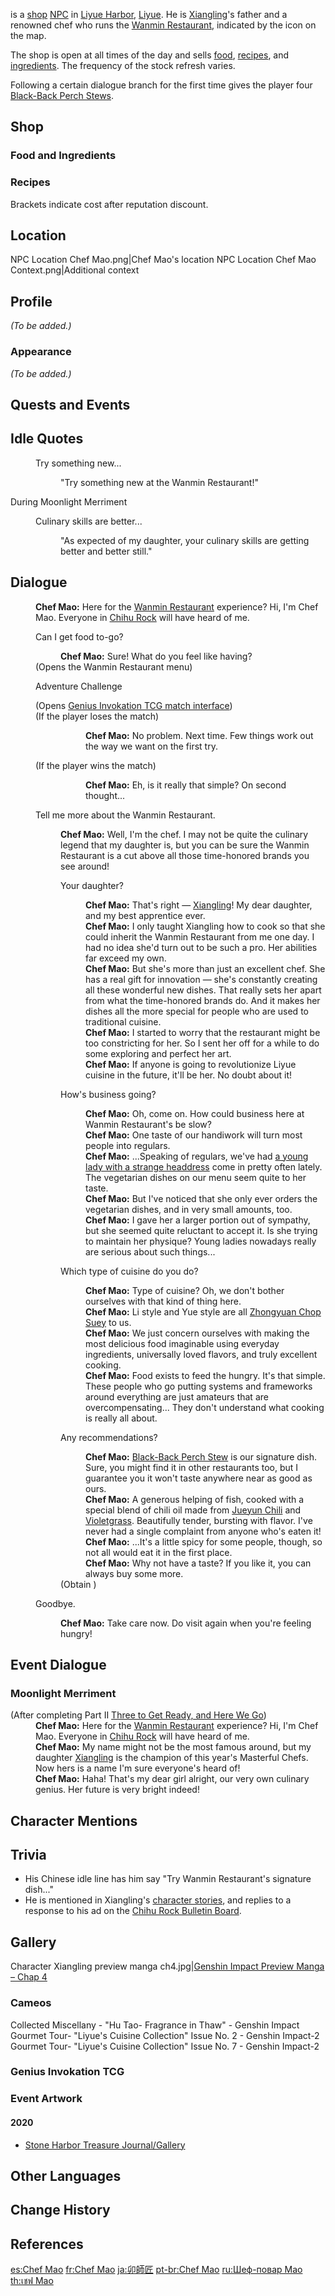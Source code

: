 {{Meta
<!-- REMOVE THIS TEMPLATE AFTER ADDING MISSING INFO -->
|missing_NPC_profile  = yes
}}
{{Character Infobox
|image            = NPC Chef Mao.png
|affiliation      = Wanmin Restaurant
|region           = Liyue
|location         = Liyue
|title            = Boss, Wanmin Restaurant
|dialoguereward   = {{Card|Black-Back Perch Stew|4}}
|type             = Open-World NPC
|voiceEN          = [https://www.tbrvoice.com/ Thomas Bello Rivas]<ref>Twitter: [https://twitter.com/TommysVoice EN VA Self Announcement] (Profile Bio)</ref>
|child            = Xiangling
}}
{{Lang|'''Chef Mao'''|zh=卯师傅|zh_rm=Mǎo-shīfù}} is a [[shop]] [[NPC]] in [[Liyue Harbor]], [[Liyue]]. He is [[Xiangling]]'s father and a renowned chef who runs the [[Wanmin Restaurant]], indicated by the {{DIcon|Restaurant}} icon on the map.

The shop is open at all times of the day and sells [[food]], [[recipe]]s, and [[Cooking Ingredients|ingredients]]. The frequency of the stock refresh varies.

Following a certain dialogue branch for the first time gives the player four [[Black-Back Perch Stew]]s.

==Shop==
===Food and Ingredients===
{{Shop/Header|note=Refreshes|total=1|vendor=Chef Mao}}
{{Shop|Teyvat Fried Egg|200|5|discount=180|note=Daily|total=1}}
{{Shop|Fisherman's Toast|1,025|5|discount=920|note=Daily|total=1}}
{{Shop|Chicken-Mushroom Skewer|450|5|discount=405|note=Daily|total=1}}
{{Shop|Flour|150|10|discount=135|note=Weekly|total=1}}
{{Shop|Sugar|450|10|discount=405|note=Weekly|total=1}}
{{Shop|Sausage|840|10|discount=755|note=Weekly|total=1}}
{{Shop|Ham|630|10|discount=565|note=Weekly|total=1}}
{{Shop|Fish|240|10|discount=215|note=Daily|total=1}}
{{Shop|Crab|240|10|discount=215|note=Daily|total=1}}
{{Shop|Bamboo Shoot|240|10|discount=215|note=Every 3 Days|total=1}}
{{Shop|Lotus Head|300|10|discount=270|note=Every 3 Days|total=1}}
{{Shop|Matsutake|300|10|discount=270|note=Every 3 Days|total=1}}
{{Shop|Mushroom|180|10|discount=160|note=Every 3 Days|total=1}}
{{Shop|Carrot|260|10|discount=230|note=Every 3 Days|total=1}}
{{Shop|Radish|350|10|discount=315|note=Every 3 Days|total=1}}
{{Shop|Jueyun Chili|1,000|5|discount=900|note=Every 3 Days|total=1}}
{{Shop/Footer|note=&#32;|total=55,175<br>(49,525)}}

===Recipes===
{{Shop/Header|note=Required<br>[[Adventure Rank]]|total=1|vendor=Chef Mao}}
{{Shop|Recipe|1,250|1|discount=1,125|note=10|specific=Recipe: Grilled Tiger Fish|total=1}}
{{Shop|Recipe|1,250|1|discount=1,125|note=10|specific=Recipe: Honey Char Siu|total=1}}
{{Shop|Recipe|1,250|1|discount=1,125|note=10|specific=Recipe: Rice Buns|total=1}}
{{Shop|Recipe|2,500|1|discount=2,250|note=15|specific=Recipe: Jueyun Chili Chicken|total=1}}
{{Shop|Recipe|2,500|1|discount=2,250|note=20|specific=Recipe: Crystal Shrimp|total=1}}
{{Shop|Recipe|2,500|1|discount=2,250|note=1|specific=Recipe: Mint Salad|total=1}}
{{Shop|Recipe|2,500|1|discount=2,250|note=1|specific=Recipe: Crab Roe Tofu|total=1}}
{{Shop|Recipe|5,000|1|discount=4,500|note=30|specific=Recipe: Black-Back Perch Stew|total=1}}
{{Shop|Recipe|5,000|1|discount=4,500|note=35|specific=Recipe: Squirrel Fish|total=1}}
{{Shop|Recipe|5,000|1|discount=4,500|note=40|specific=Recipe: Come and Get It|total=1}}
{{Shop|Recipe|5,000|1|discount=4,500|note=25|specific=Recipe: Triple-Layered Consommé|total=1}}
{{Shop|Recipe|5,000|1|discount=4,500|note=30|specific=Recipe: Universal Peace|total=1}}
{{Shop|Recipe|5,000|1|discount=4,500|note=1|specific=Recipe: Minty Meat Rolls|total=1}}
{{Shop|Recipe|5,000|1|discount=4,500|note=1|specific=Recipe: Dragon Beard Noodles|total=1}}
{{Shop/Footer|total=48,750<br>(43,875)|note=&#32;}}
Brackets indicate cost after reputation discount.

==Location==
<gallery>
NPC Location Chef Mao.png|Chef Mao's location
NPC Location Chef Mao Context.png|Additional context
</gallery>

==Profile==
<!--detailed story/lore information goes here-->
''(To be added.)''

===Appearance===
''(To be added.)''

==Quests and Events==
{{Quests and Events}}

==Idle Quotes==
{{Dialogue Start}}
:{{DIcon|Idle}} Try something new...
::{{A|VO Chef Mao 01.ogg}} "Try something new at the Wanmin Restaurant!"
{{Dialogue End}}

;During Moonlight Merriment
{{Dialogue Start}}
:{{DIcon|Idle}} Culinary skills are better...
::{{A|VO Chef Mao Moonlight Merriment 01.ogg}} "As expected of my daughter, your culinary skills are getting better and better still."
{{Dialogue End}}

==Dialogue==
{{Dialogue Start}}
:'''Chef Mao:''' Here for the [[Wanmin Restaurant]] experience? Hi, I'm Chef Mao. Everyone in [[Chihu Rock]] will have heard of me.
:{{DIcon|Restaurant}} Can I get food to-go?
::'''Chef Mao:''' Sure! What do you feel like having?
:;(Opens the Wanmin Restaurant menu)
:{{DIcon|TCG}} Adventure Challenge
:;(Opens [[Genius Invokation TCG/Stage/Chef Mao/Fuel to the Fire|Genius Invokation TCG match interface]])
:;(If the player loses the match)
:::'''Chef Mao:''' No problem. Next time. Few things work out the way we want on the first try.
:;(If the player wins the match)
:::'''Chef Mao:''' Eh, is it really that simple? On second thought...
:{{DIcon}} Tell me more about the Wanmin Restaurant.
::'''Chef Mao:''' Well, I'm the chef. I may not be quite the culinary legend that my daughter is, but you can be sure the Wanmin Restaurant is a cut above all those time-honored brands you see around!
::{{DIcon}} Your daughter?
:::'''Chef Mao:''' That's right &mdash; [[Xiangling]]! My dear daughter, and my best apprentice ever.
:::'''Chef Mao:''' I only taught Xiangling how to cook so that she could inherit the Wanmin Restaurant from me one day. I had no idea she'd turn out to be such a pro. Her abilities far exceed my own.
:::'''Chef Mao:''' But she's more than just an excellent chef. She has a real gift for innovation &mdash; she's constantly creating all these wonderful new dishes. That really sets her apart from what the time-honored brands do. And it makes her dishes all the more special for people who are used to traditional cuisine.
:::'''Chef Mao:''' I started to worry that the restaurant might be too constricting for her. So I sent her off for a while to do some exploring and perfect her art.
:::'''Chef Mao:''' If anyone is going to revolutionize Liyue cuisine in the future, it'll be her. No doubt about it!
::{{DIcon}} How's business going?
:::'''Chef Mao:''' Oh, come on. How could business here at Wanmin Restaurant's be slow?
:::'''Chef Mao:''' One taste of our handiwork will turn most people into regulars.
:::'''Chef Mao:''' ...Speaking of regulars, we've had [[Ganyu|a young lady with a strange headdress]] come in pretty often lately. The vegetarian dishes on our menu seem quite to her taste.
:::'''Chef Mao:''' But I've noticed that she only ever orders the vegetarian dishes, and in very small amounts, too.
:::'''Chef Mao:''' I gave her a larger portion out of sympathy, but she seemed quite reluctant to accept it. Is she trying to maintain her physique? Young ladies nowadays really are serious about such things...
::{{DIcon}} Which type of cuisine do you do?
:::'''Chef Mao:''' Type of cuisine? Oh, we don't bother ourselves with that kind of thing here.
:::'''Chef Mao:''' Li style and Yue style are all [[Zhongyuan Chop Suey]] to us.
:::'''Chef Mao:''' We just concern ourselves with making the most delicious food imaginable using everyday ingredients, universally loved flavors, and truly excellent cooking.
:::'''Chef Mao:''' Food exists to feed the hungry. It's that simple. These people who go putting systems and frameworks around everything are just amateurs that are overcompensating... They don't understand what cooking is really all about.
::{{DIcon|Reward}} Any recommendations?
:::'''Chef Mao:''' [[Black-Back Perch Stew]] is our signature dish. Sure, you might find it in other restaurants too, but I guarantee you it won't taste anywhere near as good as ours.
:::'''Chef Mao:''' A generous helping of fish, cooked with a special blend of chili oil made from [[Jueyun Chili]] and [[Violetgrass]]. Beautifully tender, bursting with flavor. I've never had a single complaint from anyone who's eaten it!
:::'''Chef Mao:''' ...It's a little spicy for some people, though, so not all would eat it in the first place.
:::'''Chef Mao:''' Why not have a taste? If you like it, you can always buy some more.
::;(Obtain {{Item|Delicious Black-Back Perch Stew|20|x=4}})
:{{DIcon}} Goodbye.
::'''Chef Mao:''' Take care now. Do visit again when you're feeling hungry!
{{Dialogue End}}

==Event Dialogue==
===Moonlight Merriment===
{{Dialogue Start}}
;(After completing Part II{{colon}} [[Three to Get Ready, and Here We Go]])
:'''Chef Mao:''' Here for the [[Wanmin Restaurant]] experience? Hi, I'm Chef Mao. Everyone in [[Chihu Rock]] will have heard of me.
:'''Chef Mao:''' My name might not be the most famous around, but my daughter [[Xiangling]] is the champion of this year's Masterful Chefs. Now hers is a name I'm sure everyone's heard of!
:'''Chef Mao:''' Haha! That's my dear girl alright, our very own culinary genius. Her future is very bright indeed!
{{Dialogue End}}

==Character Mentions==
{{Character Mentions}}

==Trivia==
* His Chinese idle line has him say "Try Wanmin Restaurant's signature dish..."
* He is mentioned in Xiangling's [[Xiangling/Lore|character stories]], and replies to a response to his ad on the [[Chihu Rock Bulletin Board]].

==Gallery==
<gallery>
Character Xiangling preview manga ch4.jpg|[https://twitter.com/genshinimpact/status/1306472954910380032 Genshin Impact Preview Manga – Chap 4]
</gallery>

===Cameos===
<gallery>
Collected Miscellany - "Hu Tao- Fragrance in Thaw" - Genshin Impact
Gourmet Tour- "Liyue's Cuisine Collection" Issue No. 2 - Genshin Impact-2
Gourmet Tour- "Liyue's Cuisine Collection" Issue No. 7 - Genshin Impact-2
</gallery>

===Genius Invokation TCG===
{{Genius Invokation TCG Cards by Featured Gallery}}

===Event Artwork===
====2020====
* [[Stone Harbor Treasure Journal/Gallery]]

==Other Languages==
{{Other Languages|default_hidden=1
|en      = Chef Mao
|zhs     = 卯师傅
|zhs_rm  = Mǎo-shīfù
|zht     = 卯師傅
|zht_rm  = Mǎo-shīfù
<!-- |zh_tl   = Master Mao -->
|ja      = 卯師匠
|ja_rm   = U-shishou<ref>{{Ref/Quest|Teucer's Terrific Tour|note=Japanese Voice-Over}}</ref>
|ko      = {{tt|묘|卯}} {{tt|사부|師傅}}
<!-- |ko_tl   = Master Mao -->
|es      = Chef Mao
|fr      = Chef Mao
|ru      = Шеф-повар Мао
|th      = เชฟ Mao
|th_rm   = Chef Mao
|vi      = Thầy Mao
|de      = Koch Mao
|id      = Koki Mao
|pt      = Chef Mao
|tr      = Şef Mao
|it      = Chef Mao
}}

==Change History==
{{Change History|1.0}}

==References==
{{Reflist}}

[[es:Chef Mao]]
[[fr:Chef Mao]]
[[ja:卯師匠]]
[[pt-br:Chef Mao]]
[[ru:Шеф-повар Мао]]
[[th:เชฟ Mao]]